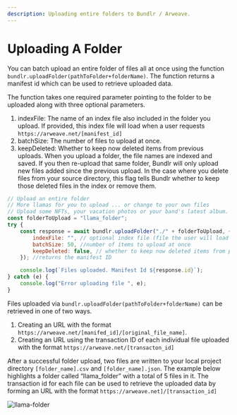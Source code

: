 ```yaml
---
description: Uploading entire folders to Bundlr / Arweave.
---
```


# Uploading A Folder

You can batch upload an entire folder of files all at once using the function `bundlr.uploadFolder(pathToFolder+folderName)`. The function returns a manifest id which can be used to retrieve uploaded data.

The function takes one required parameter pointing to the folder to be uploaded along with three optional parameters.

1. indexFile: The name of an index file also included in the folder you upload. If provided, this index file will load when a user requests `https://arweave.net/[manifest_id]`
2. batchSize: The number of files to upload at once.
3. keepDeleted: Whether to keep now deleted items from previous uploads. When you upload a folder, the file names are indexed and saved. If you then re-upload that same folder, Bundlr will only upload new files added since the previous upload. In the case where you delete files from your source directory, this flag tells Bundlr whether to keep those deleted files in the index or remove them.

```js
// Upload an entire folder
// More llamas for you to upload ... or change to your own files
// Upload some NFTs, your vacation photos or your band's latest album.
const folderToUpload = "llama_folder";
try {
	const response = await bundlr.uploadFolder("./" + folderToUpload, {
		indexFile: "", // optional index file (file the user will load when accessing the manifest)
		batchSize: 50, //number of items to upload at once
		keepDeleted: false, // whether to keep now deleted items from previous uploads
	}); //returns the manifest ID

	console.log(`Files uploaded. Manifest Id ${response.id}`);
} catch (e) {
	console.log("Error uploading file ", e);
}
```

Files uploaded via `bundlr.uploadFolder(pathToFolder+folderName)` can be retrieved in one of two ways.

1. Creating an URL with the format `https://arweave.net/[manifed_id]/[original_file_name]`.
2. Creating an URL using the transaction ID of each individual file uploaded with the format `https://arweave.net/[transacton_id]`

After a successful folder upload, two files are written to your local project directory `[folder_name].csv` and `[folder_name].json`. The example below highlights a folder called “llama_folder” with a total of 5 files in it. The transaction id for each file can be used to retrieve the uploaded data by forming an URL with the format `https://arweave.net]/[transaction_id]`

![llama-folder](/img/code-assets/llama-folder-manifest.png)
